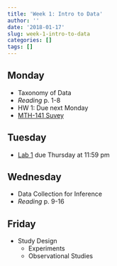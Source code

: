 ```yaml
---
title: 'Week 1: Intro to Data'
author: ''
date: '2018-01-17'
slug: week-1-intro-to-data
categories: []
tags: []
---
```


## Monday

* Taxonomy of Data
* *Reading* p. 1-8
* HW 1: Due next Monday
* [MTH-141 Suvey](https://docs.google.com/forms/d/e/1FAIpQLSfVVezGtSNJNcd4weclzQfg2P2KiZbkcufle547HYCF3z2adQ/viewform)

## Tuesday

* [Lab 1](http://math-141.netlify.com/labs/) due Thursday at 11:59 pm

## Wednesday

* Data Collection for Inference
* *Reading* p. 9-16

## Friday

* Study Design
  + Experiments
  + Observational Studies
  
  